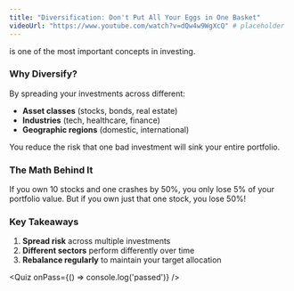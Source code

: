 ```yaml
---
title: "Diversification: Don't Put All Your Eggs in One Basket"
videoUrl: "https://www.youtube.com/watch?v=dQw4w9WgXcQ" # placeholder
---
```


<GlossaryTooltip term="Diversification" definition="A risk management strategy that mixes a wide variety of investments within a portfolio." /> is one of the most important concepts in investing.

### Why Diversify?

By spreading your investments across different:
- **Asset classes** (stocks, bonds, real estate)
- **Industries** (tech, healthcare, finance)
- **Geographic regions** (domestic, international)

You reduce the risk that one bad investment will sink your entire portfolio.

### The Math Behind It

If you own 10 stocks and one crashes by 50%, you only lose 5% of your portfolio value. But if you own just that one stock, you lose 50%!

### Key Takeaways

1. **Spread risk** across multiple investments
2. **Different sectors** perform differently over time
3. **Rebalance regularly** to maintain your target allocation

<Quiz onPass={() => console.log('passed')} />
